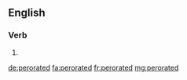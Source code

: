 ==English==

===Verb===
{{head|en|verb form}}

# {{en-past of|perorate}}

[[de:perorated]]
[[fa:perorated]]
[[fr:perorated]]
[[mg:perorated]]